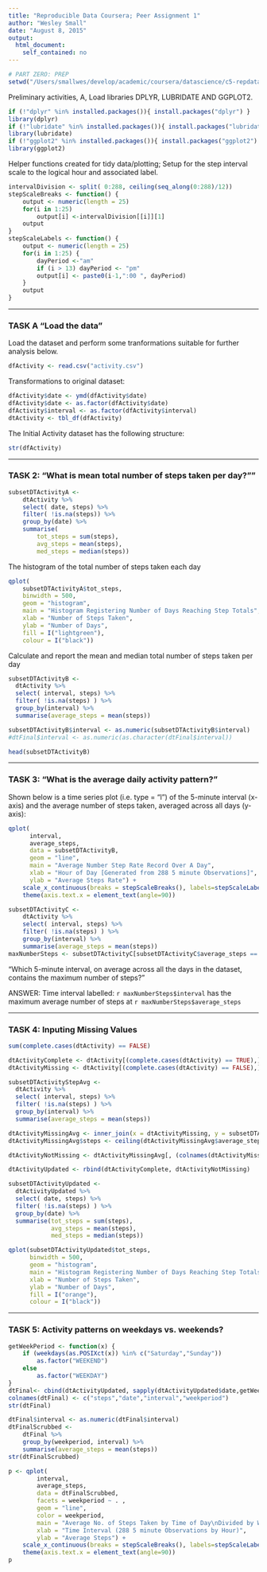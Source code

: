 ```yaml
---
title: "Reproducible Data Coursera; Peer Assignment 1"
author: "Wesley Small"
date: "August 8, 2015"
output: 
  html_document: 
    self_contained: no
---
```

```r
# PART ZERO: PREP
setwd("/Users/smallwes/develop/academic/coursera/datascience/c5-repdata/pa1")
```

Preliminary activities, A, Load libraries DPLYR, LUBRIDATE AND GGPLOT2.
```r
if (!"dplyr" %in% installed.packages()){ install.packages("dplyr") } 
library(dplyr)
if (!"lubridate" %in% installed.packages()){ install.packages("lubridate") } 
library(lubridate)
if (!"ggplot2" %in% installed.packages()){ install.packages("ggplot2") } 
library(ggplot2)
```

Helper functions created for tidy data/plotting; Setup for the step interval scale to the logical hour and associated label.
```r
intervalDivision <- split( 0:288, ceiling(seq_along(0:288)/12))
stepScaleBreaks <- function() { 
    output <- numeric(length = 25) 
    for(i in 1:25) 
        output[i] <-intervalDivision[[i]][1] 
    output
}
stepScaleLabels <- function() { 
    output <- numeric(length = 25) 
    for(i in 1:25) {
        dayPeriod <-"am"
        if (i > 13) dayPeriod <- "pm"
        output[i] <- paste0(i-1,":00 ", dayPeriod)
    }
    output
}
```
***
### TASK A "Load the data"
Load the dataset and perform some tranformations suitable for further analysis below.
```r
dfActivity <- read.csv("activity.csv")
```

Transformations to original dataset:
```r
dfActivity$date <- ymd(dfActivity$date)
dfActivity$date <- as.factor(dfActivity$date)
dfActivity$interval <- as.factor(dfActivity$interval) 
dtActivity <- tbl_df(dfActivity)
```

The Initial Activity dataset has the following structure:
```r
str(dfActivity)
```
***
### TASK 2: "What is mean total number of steps taken per day?""
```r
subsetDTActivityA <- 
    dtActivity %>% 
    select( date, steps) %>%
    filter( !is.na(steps)) %>%
    group_by(date) %>%
    summarise(
        tot_steps = sum(steps),
        avg_steps = mean(steps),
        med_steps = median(steps))
```
The histogram of the total number of steps taken each day
```r
qplot(
    subsetDTActivityA$tot_steps,
    binwidth = 500,
    geom = "histogram", 
    main = "Histogram Registering Number of Days Reaching Step Totals",
    xlab = "Number of Steps Taken",
    ylab = "Number of Days",
    fill = I("lightgreen"), 
    colour = I("black")) 
```

Calculate and report the mean and median total number of steps taken per day
```r
subsetDTActivityB <- 
  dtActivity %>% 
  select( interval, steps) %>%
  filter( !is.na(steps) ) %>%
  group_by(interval) %>%
  summarise(average_steps = mean(steps))

subsetDTActivityB$interval <- as.numeric(subsetDTActivityB$interval) 
#dtFinal$interval <- as.numeric(as.character(dtFinal$interval))

head(subsetDTActivityB)
```

***
### TASK 3: "What is the average daily activity pattern?"
Shown below is a time series plot (i.e. type = "l") of the 5-minute interval (x-axis) and the average number of steps taken, averaged across all days (y-axis):
```r
qplot(
      interval, 
      average_steps,
      data = subsetDTActivityB,
      geom = "line",
      main = "Average Number Step Rate Record Over A Day",
      xlab = "Hour of Day [Generated from 288 5 minute Observations]",
      ylab = "Average Steps Rate") + 
    scale_x_continuous(breaks = stepScaleBreaks(), labels=stepScaleLabels()) +
    theme(axis.text.x = element_text(angle=90))
```


```r
subsetDTActivityC <- 
    dtActivity %>% 
    select( interval, steps) %>%
    filter( !is.na(steps) ) %>%
    group_by(interval) %>%
    summarise(average_steps = mean(steps))
maxNumberSteps <- subsetDTActivityC[subsetDTActivityC$average_steps == max(subsetDTActivityC$average_steps),]
```
"Which 5-minute interval, on average across all the days in the dataset, contains the maximum number of steps?"

ANSWER: Time interval labelled: `r maxNumberSteps$interval` has the maximum average number of steps at `r maxNumberSteps$average_steps`

***
### TASK 4: Inputing Missing Values

```r
sum(complete.cases(dtActivity) == FALSE)

dtActivityComplete <- dtActivity[(complete.cases(dtActivity) == TRUE),]
dtActivityMissing <- dtActivity[(complete.cases(dtActivity) == FALSE),]

subsetDTActivityStepAvg <- 
  dtActivity %>% 
  select( interval, steps) %>%
  filter( !is.na(steps) ) %>%
  group_by(interval) %>%
  summarise(average_steps = mean(steps))

dtActivityMissingAvg <- inner_join(x = dtActivityMissing, y = subsetDTActivityStepAvg)
dtActivityMissingAvg$steps <- ceiling(dtActivityMissingAvg$average_steps)

dtActivityNotMissing <- dtActivityMissingAvg[, (colnames(dtActivityMissingAvg) %in% c("steps","date","interval"))]

dtActivityUpdated <- rbind(dtActivityComplete, dtActivityNotMissing)

subsetDTActivityUpdated <- 
  dtActivityUpdated %>% 
  select( date, steps) %>%
  filter( !is.na(steps) ) %>%
  group_by(date) %>%
  summarise(tot_steps = sum(steps),
            avg_steps = mean(steps),
            med_steps = median(steps))
```

```r
qplot(subsetDTActivityUpdated$tot_steps,
      binwidth = 500,
      geom = "histogram", 
      main = "Histogram Registering Number of Days Reaching Step Totals",
      xlab = "Number of Steps Taken",
      ylab = "Number of Days",
      fill = I("orange"), 
      colour = I("black")) 
```

***
### TASK 5: Activity patterns on weekdays vs. weekends?
```r
getWeekPeriod <- function(x) { 
    if (weekdays(as.POSIXct(x)) %in% c("Saturday","Sunday"))
        as.factor("WEEKEND") 
    else
        as.factor("WEEKDAY") 
}
dtFinal<- cbind(dtActivityUpdated, sapply(dtActivityUpdated$date,getWeekPeriod))
colnames(dtFinal) <- c("steps","date","interval","weekperiod")
str(dtFinal)

dtFinal$interval <- as.numeric(dtFinal$interval)
dtFinalScrubbed <- 
    dtFinal %>% 
    group_by(weekperiod, interval) %>%
    summarise(average_steps = mean(steps))
str(dtFinalScrubbed)
```

```r
p <- qplot(
        interval, 
        average_steps, 
        data = dtFinalScrubbed, 
        facets = weekperiod ~ . , 
        geom = "line",
        color = weekperiod,
        main = "Average No. of Steps Taken by Time of Day\nDivided by Weekend Period",
        xlab = "Time Interval (288 5 minute Observations by Hour)",
        ylab = "Average Steps") +
    scale_x_continuous(breaks = stepScaleBreaks(), labels=stepScaleLabels()) +
    theme(axis.text.x = element_text(angle=90))
p
```
